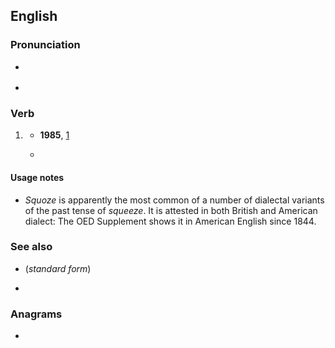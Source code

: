 ==English==

===Pronunciation===
* {{a|RP}} {{IPA|/skwəʊz/|lang=en}}
* {{a|GA}} {{IPA|/skwoʊz/|lang=en}}

===Verb===
{{head|en|verb form}}

# {{lb|en|nonstandard}} {{en-past of|squeeze}}
#* '''1985''', {{w|Ronald Reagan}} [https://www.reaganlibrary.gov/sspeeches/80585a]
#*: {{quote|en|I picked at it, and I '''squoze''' it and so forth and messed myself up a little bit.}}
#* {{quote-web
|lang=en
|date=2009-03-09
|year=
|first=
|last=
|author=John DeNardo
|authorlink=
|title=SF Signal Welcomes Pete Tzinski
|site=SF Signal
|url=http://www.sfsignal.com/archives/2009/03/sf_signal_welcomes_pete_tzinski/
|archiveorg=
|accessdate=2012-09-18
|passage=Just when you think we '''squoze''' (yes, that’s a word) the blogosphere dry,
}}

====Usage notes====
* ''Squoze'' is apparently the most common of a number of dialectal variants of the past tense of ''squeeze''. It is attested in both British and American dialect: The OED Supplement shows it in American English since 1844.

===See also===
* {{l|en|squeezed}} (''standard form'')
* {{l|en|squozen}}

===Anagrams===
* {{anagrams|en|a=eoqsuz|Zoques}}